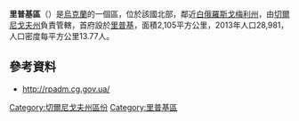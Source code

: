 {{Infobox settlement
| name = 里普基區
| image_skyline = File:Приміщення місцевої газети. Смт Ріпки. DSCN4468.jpg
| imagesize = 250px
| image_caption = 區政廳大樓
| image_flag = File:Flag of Ripkinskiy raion.png
| image_shield = File:Ripkinskiy rayon gerb.png
| settlement_type =[[區_(烏克蘭)|區]]
| image_map = File:Ripchanskyi-Raion.png
| map_caption = 里普基區在[[切爾尼戈夫州|切爾尼戈夫州]]的位置（綠色）
| pushpin_label_position = bottom
| subdivision_type = 國家
| subdivision_name = {{UKR}}
| subdivision_type1 = [[烏克蘭行政區劃|州份]]
| subdivision_name1 = [[切爾尼戈夫州|切爾尼戈夫州]]
| subdivision_type2 = [[首府|首府]]
| subdivision_name2 = [[里普基|里普基]]
| subdivision_type3 = 
| subdivision_name3 = 
| leader_title = 區長
| leader_name = 
| established_title = 創建時間
| established_date = 1923年
| established_title3 = 城市地位
| established_date3 = 
| area_total_km2 = 
| population_as_of = 2016年2月1日
| population_total = 27499
| population_density_km2 = auto
| timezone = [[歐洲東部時間|EET]]
| utc_offset = +2
| timezone_DST = [[歐洲東部夏令時間|EEST]]
| utc_offset_DST = +3
| coordinates = 
| postal_code_type = 郵政號碼
| postal_code = 15000-15081
| area_code = +380 4641
| blank_name = 
| blank_info = 
| website =  }}
'''里普基區'''（{{lang-uk|Ріпкинський район}}）是[[烏克蘭|烏克蘭]]的一個區，位於該國北部，鄰近[[白俄羅斯|白俄羅斯]][[戈梅利州|戈梅利州]]，由[[切爾尼戈夫州|切爾尼戈夫州]]負責管轄，首府設於[[里普基|里普基]]，面積2,105平方公里，2013年人口28,981，人口密度每平方公里13.77人。

==參考資料==
*http://rpadm.cg.gov.ua/

[[Category:切爾尼戈夫州區份|Category:切爾尼戈夫州區份]]
[[Category:里普基區|Category:里普基區]]


{{Chernihiv-geo-stub}}